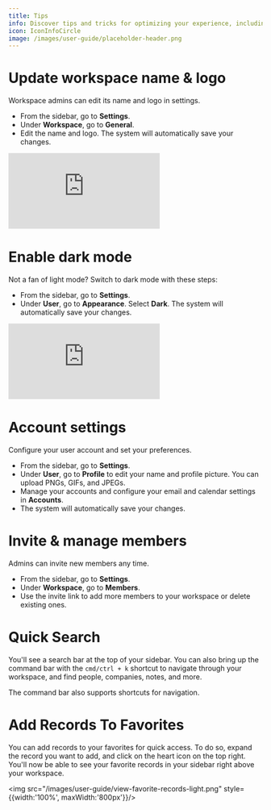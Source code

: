 ```yaml
---
title: Tips 
info: Discover tips and tricks for optimizing your experience, including user and workspace management, personalization settings, and navigation enhancements.
icon: IconInfoCircle
image: /images/user-guide/placeholder-header.png
---
```


# Update workspace name & logo

Workspace admins can edit its name and logo in settings. 

- From the sidebar, go to <b>Settings</b>. 
- Under <b>Workspace</b>, go to <b>General</b>.
- Edit the name and logo. The system will automatically save your changes.

<div style={{padding:'69.01% 0 0 0', position:'relative', margin: '32px 0px 0px'}}>
  <iframe 
    src="https://player.vimeo.com/video/927915481?autoplay=1&loop=1&autopause=0&background=1&amp;app_id=58479" 
    frameborder="0" 
    allow="autoplay; fullscreen; picture-in-picture; clipboard-write" 
    style={{
      position:'absolute',
      top:0,
      left:0,
      width:'100%',
      height:'100%',
      borderRadius: '16px', 
      border:'2px solid black'
    }}
    title="Export data"
  ></iframe>
</div>
<script src="https://player.vimeo.com/api/player.js"></script>

# Enable dark mode 

Not a fan of light mode? Switch to dark mode with these steps:

- From the sidebar, go to <b>Settings</b>. 
- Under <b>User</b>, go to <b>Appearance</b>.
Select **Dark**. The system will automatically save your changes.

<div style={{padding:'69.01% 0 0 0', position:'relative', margin: '32px 0px 0px'}}>
  <iframe 
    src="https://player.vimeo.com/video/927916570?autoplay=1&loop=1&autopause=0&background=1&amp;app_id=58479" 
    frameborder="0" 
    allow="autoplay; fullscreen; picture-in-picture; clipboard-write" 
    style={{
      position:'absolute',
      top:0,
      left:0,
      width:'100%',
      height:'100%',
      borderRadius: '16px', 
      border:'2px solid black'
    }}
    title="Export data"
  ></iframe>
</div>
<script src="https://player.vimeo.com/api/player.js"></script>

# Account settings 

Configure your user account and set your preferences. 

- From the sidebar, go to <b>Settings</b>. 
- Under <b>User</b>, go to <b>Profile</b> to edit your name and profile picture. You can upload PNGs, GIFs, and JPEGs.
- Manage your accounts and configure your email and calendar settings in <b>Accounts</b>. 
- The system will automatically save your changes.

# Invite & manage members

Admins can invite new members any time. 

- From the sidebar, go to <b>Settings</b>. 
- Under <b>Workspace</b>, go to <b>Members</b>.
- Use the invite link to add more members to your workspace or delete existing ones.

# Quick Search 

You'll see a search bar at the top of your sidebar. You can also bring up the command bar with the `cmd/ctrl + k` shortcut to navigate through your workspace, and find people, companies, notes, and more. 

The command bar also supports shortcuts for navigation.  

# Add Records To Favorites

You can add records to your favorites for quick access. To do so, expand the record you want to add, and click on the heart icon on the top right. You'll now be able to see your favorite records in your sidebar right above your workspace. 

<img src="/images/user-guide/view-favorite-records-light.png" style={{width:'100%', maxWidth:'800px'}}/>

<UserGuideEditContent></UserGuideEditContent>